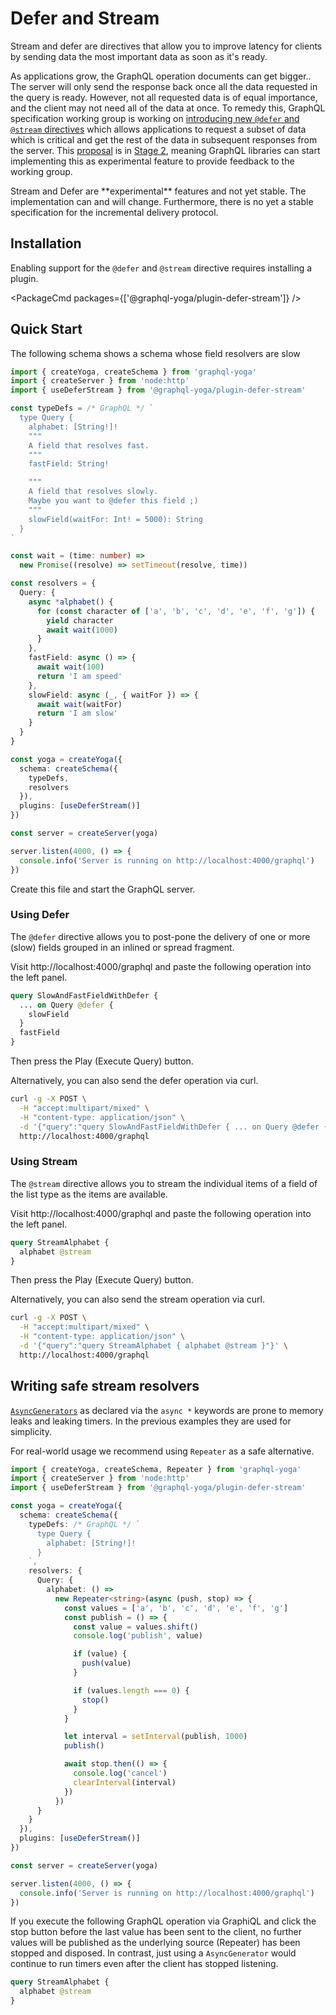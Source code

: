
# Defer and Stream

Stream and defer are directives that allow you to improve latency for clients by sending data the most important data as soon as it's ready.

As applications grow, the GraphQL operation documents can get bigger..
The server will only send the response back once all the data requested in the query is ready.
However, not all requested data is of equal importance, and the client may not need all of the data at once.
To remedy this, GraphQL specification working group is working on [introducing new `@defer` and `@stream` directives](https://github.com/graphql/graphql-wg/blob/main/rfcs/DeferStream.md)
which allows applications to request a subset of data which is critical and get the rest of the data in subsequent responses from the server.
This [proposal](https://github.com/graphql/graphql-spec/pull/742) is in [Stage 2](https://github.com/graphql/graphql-spec/blob/main/CONTRIBUTING.md#stage-2-draft),
meaning GraphQL libraries can start implementing this as experimental feature to provide feedback to the working group.

<Callout>
  Stream and Defer are **experimental** features and not yet stable. The
  implementation can and will change. Furthermore, there is no yet a stable
  specification for the incremental delivery protocol.
</Callout>

## Installation

Enabling support for the `@defer` and `@stream` directive requires installing a plugin.

<PackageCmd packages={['@graphql-yoga/plugin-defer-stream']} />

## Quick Start

The following schema shows a schema whose field resolvers are slow

```ts filename="Slow Schema" {29,33, 37}
import { createYoga, createSchema } from 'graphql-yoga'
import { createServer } from 'node:http'
import { useDeferStream } from '@graphql-yoga/plugin-defer-stream'

const typeDefs = /* GraphQL */ `
  type Query {
    alphabet: [String!]!
    """
    A field that resolves fast.
    """
    fastField: String!

    """
    A field that resolves slowly.
    Maybe you want to @defer this field ;)
    """
    slowField(waitFor: Int! = 5000): String
  }
`

const wait = (time: number) =>
  new Promise((resolve) => setTimeout(resolve, time))

const resolvers = {
  Query: {
    async *alphabet() {
      for (const character of ['a', 'b', 'c', 'd', 'e', 'f', 'g']) {
        yield character
        await wait(1000)
      }
    },
    fastField: async () => {
      await wait(100)
      return 'I am speed'
    },
    slowField: async (_, { waitFor }) => {
      await wait(waitFor)
      return 'I am slow'
    }
  }
}

const yoga = createYoga({
  schema: createSchema({
    typeDefs,
    resolvers
  }),
  plugins: [useDeferStream()]
})

const server = createServer(yoga)

server.listen(4000, () => {
  console.info('Server is running on http://localhost:4000/graphql')
})
```

Create this file and start the GraphQL server.

### Using Defer

The `@defer` directive allows you to post-pone the delivery of one or more (slow) fields grouped in an inlined or spread fragment.

Visit http://localhost:4000/graphql and paste the following operation into the left panel.

```graphql filename="GraphQL Operation using @defer" {2}
query SlowAndFastFieldWithDefer {
  ... on Query @defer {
    slowField
  }
  fastField
}
```

Then press the Play (Execute Query) button.

Alternatively, you can also send the defer operation via curl.

```sh filename="curl command for executing @defer operation"
curl -g -X POST \
  -H "accept:multipart/mixed" \
  -H "content-type: application/json" \
  -d '{"query":"query SlowAndFastFieldWithDefer { ... on Query @defer { slowField } fastField }"}' \
  http://localhost:4000/graphql
```

### Using Stream

The `@stream` directive allows you to stream the individual items of a field of the list type as the items are available.

Visit http://localhost:4000/graphql and paste the following operation into the left panel.

```graphql filename="GraphQL Operation using @stream" {2}
query StreamAlphabet {
  alphabet @stream
}
```

Then press the Play (Execute Query) button.

Alternatively, you can also send the stream operation via curl.

```sh
curl -g -X POST \
  -H "accept:multipart/mixed" \
  -H "content-type: application/json" \
  -d '{"query":"query StreamAlphabet { alphabet @stream }"}' \
  http://localhost:4000/graphql
```

## Writing safe stream resolvers

[`AsyncGenerators`](https://developer.mozilla.org/en-US/docs/Web/JavaScript/Reference/Global_Objects/AsyncGenerator) as declared via the `async *` keywords are prone to memory leaks and leaking timers.
In the previous examples they are used for simplicity.

For real-world usage we recommend using `Repeater` as a safe alternative.

```ts {1}
import { createYoga, createSchema, Repeater } from 'graphql-yoga'
import { createServer } from 'node:http'
import { useDeferStream } from '@graphql-yoga/plugin-defer-stream'

const yoga = createYoga({
  schema: createSchema({
    typeDefs: /* GraphQL */ `
      type Query {
        alphabet: [String!]!
      }
    `,
    resolvers: {
      Query: {
        alphabet: () =>
          new Repeater<string>(async (push, stop) => {
            const values = ['a', 'b', 'c', 'd', 'e', 'f', 'g']
            const publish = () => {
              const value = values.shift()
              console.log('publish', value)

              if (value) {
                push(value)
              }

              if (values.length === 0) {
                stop()
              }
            }

            let interval = setInterval(publish, 1000)
            publish()

            await stop.then(() => {
              console.log('cancel')
              clearInterval(interval)
            })
          })
      }
    }
  }),
  plugins: [useDeferStream()]
})

const server = createServer(yoga)

server.listen(4000, () => {
  console.info('Server is running on http://localhost:4000/graphql')
})
```

If you execute the following GraphQL operation via GraphiQL and click the stop button before the last value has been sent to the client, no further values will be published as the underlying source (Repeater) has been stopped and disposed.
In contrast, just using a `AsyncGenerator` would continue to run timers even after the client has stopped listening.

```graphql filename="GraphQL Operation using @stream" {2}
query StreamAlphabet {
  alphabet @stream
}
```
